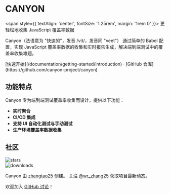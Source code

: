 <h1 style={{ textAlign: 'center', fontSize: '2.25rem', fontWeight: 'bold', margin: '2rem 0' }}>CANYON</h1>

<span style={{ textAlign: 'center', fontSize: '1.25rem', margin: '1rem 0' }}>
更轻松地收集 JavaScript 覆盖率数据
</span>

Canyon（法语意为 "快速的"，发音 /vit/，发音同 "veet"） 通过简单的 Babel 配置，实现 JavaScript 覆盖率数据的收集和实时报告生成，解决端到端测试中的覆盖率收集难题。

<div className="mt-16 mb-20 text-center">
  [快速开始](/documentation/getting-started/introduction) · [GitHub 仓库](https://github.com/canyon-project/canyon)
</div>

## 功能特点

Canyon 专为端到端测试覆盖率收集而设计，提供以下功能：

- **实时聚合**
- **CI/CD 集成**
- **支持 UI 自动化测试与手动测试**
- **生产环境覆盖率数据收集**

## 社区

<div className="space-y-3 py-2">
  <div className="flex h-6">
    <img alt="stars" src="https://badgen.net/github/stars/canyon-project/canyon" className="inline-block mr-2"/>
  </div>

  <div className="flex h-6">
    <img alt="downloads" src="https://badgen.net/npm/dw/babel-plugin-canyon?label=downloads%20(babel-plugin-canyon)" className="inline-block mr-2"/>
  </div>
</div>

Canyon 由 [zhangtao25](https://github.com/zhangtao25) 创建。
关注 [@wr_zhang25](https://twitter.com/wr_zhang25) 获取项目最新动态。

欢迎加入 [GitHub 讨论](https://github.com/canyon-project/canyon/discussions)！
